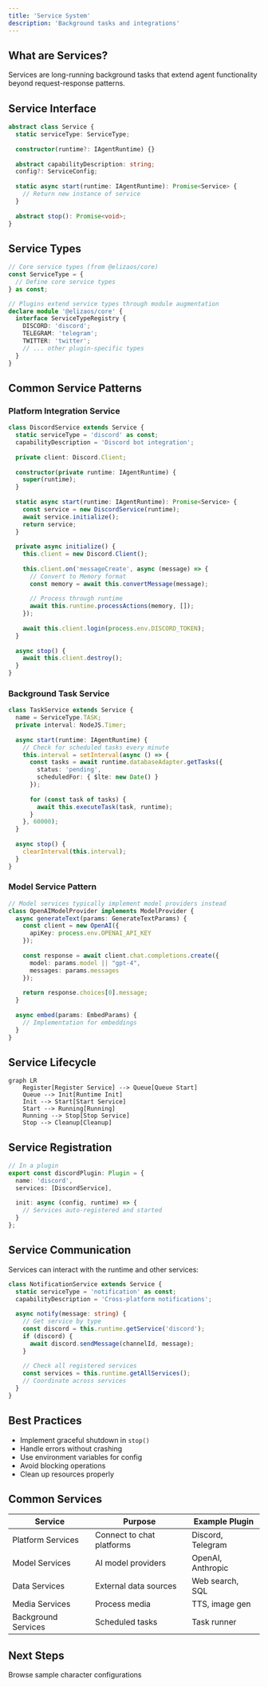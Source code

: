 ```yaml
---
title: 'Service System'
description: 'Background tasks and integrations'
---
```


## What are Services?

Services are long-running background tasks that extend agent functionality beyond request-response patterns.

## Service Interface

```typescript
abstract class Service {
  static serviceType: ServiceType;
  
  constructor(runtime?: IAgentRuntime) {}
  
  abstract capabilityDescription: string;
  config?: ServiceConfig;
  
  static async start(runtime: IAgentRuntime): Promise<Service> {
    // Return new instance of service
  }
  
  abstract stop(): Promise<void>;
}
```

## Service Types

```typescript
// Core service types (from @elizaos/core)
const ServiceType = {
  // Define core service types
} as const;

// Plugins extend service types through module augmentation
declare module '@elizaos/core' {
  interface ServiceTypeRegistry {
    DISCORD: 'discord';
    TELEGRAM: 'telegram';
    TWITTER: 'twitter';
    // ... other plugin-specific types
  }
}
```

## Common Service Patterns

### Platform Integration Service

```typescript
class DiscordService extends Service {
  static serviceType = 'discord' as const;
  capabilityDescription = 'Discord bot integration';
  
  private client: Discord.Client;
  
  constructor(private runtime: IAgentRuntime) {
    super(runtime);
  }
  
  static async start(runtime: IAgentRuntime): Promise<Service> {
    const service = new DiscordService(runtime);
    await service.initialize();
    return service;
  }
  
  private async initialize() {
    this.client = new Discord.Client();
    
    this.client.on('messageCreate', async (message) => {
      // Convert to Memory format
      const memory = await this.convertMessage(message);
      
      // Process through runtime
      await this.runtime.processActions(memory, []);
    });
    
    await this.client.login(process.env.DISCORD_TOKEN);
  }
  
  async stop() {
    await this.client.destroy();
  }
}
```

### Background Task Service

```typescript
class TaskService extends Service {
  name = ServiceType.TASK;
  private interval: NodeJS.Timer;
  
  async start(runtime: IAgentRuntime) {
    // Check for scheduled tasks every minute
    this.interval = setInterval(async () => {
      const tasks = await runtime.databaseAdapter.getTasks({
        status: 'pending',
        scheduledFor: { $lte: new Date() }
      });
      
      for (const task of tasks) {
        await this.executeTask(task, runtime);
      }
    }, 60000);
  }
  
  async stop() {
    clearInterval(this.interval);
  }
}
```

### Model Service Pattern

```typescript
// Model services typically implement model providers instead
class OpenAIModelProvider implements ModelProvider {
  async generateText(params: GenerateTextParams) {
    const client = new OpenAI({
      apiKey: process.env.OPENAI_API_KEY
    });
    
    const response = await client.chat.completions.create({
      model: params.model || "gpt-4",
      messages: params.messages
    });
    
    return response.choices[0].message;
  }
  
  async embed(params: EmbedParams) {
    // Implementation for embeddings
  }
}
```

## Service Lifecycle

```mermaid
graph LR
    Register[Register Service] --> Queue[Queue Start]
    Queue --> Init[Runtime Init]
    Init --> Start[Start Service]
    Start --> Running[Running]
    Running --> Stop[Stop Service]
    Stop --> Cleanup[Cleanup]
```

## Service Registration

```typescript
// In a plugin
export const discordPlugin: Plugin = {
  name: 'discord',
  services: [DiscordService],
  
  init: async (config, runtime) => {
    // Services auto-registered and started
  }
};
```

## Service Communication

Services can interact with the runtime and other services:

```typescript
class NotificationService extends Service {
  static serviceType = 'notification' as const;
  capabilityDescription = 'Cross-platform notifications';
  
  async notify(message: string) {
    // Get service by type
    const discord = this.runtime.getService('discord');
    if (discord) {
      await discord.sendMessage(channelId, message);
    }
    
    // Check all registered services
    const services = this.runtime.getAllServices();
    // Coordinate across services
  }
}
```

## Best Practices

- Implement graceful shutdown in `stop()`
- Handle errors without crashing
- Use environment variables for config
- Avoid blocking operations
- Clean up resources properly

## Common Services

| Service | Purpose | Example Plugin |
|---------|---------|----------------|
| Platform Services | Connect to chat platforms | Discord, Telegram |
| Model Services | AI model providers | OpenAI, Anthropic |
| Data Services | External data sources | Web search, SQL |
| Media Services | Process media | TTS, image gen |
| Background Services | Scheduled tasks | Task runner |

## Next Steps

<CardGroup cols={1}>
  <Card title="Agent Configurations" icon="github" href="https://github.com/elizaos/eliza/blob/main/packages/cli/tests/test-characters/">
    Browse sample character configurations
  </Card>
</CardGroup>